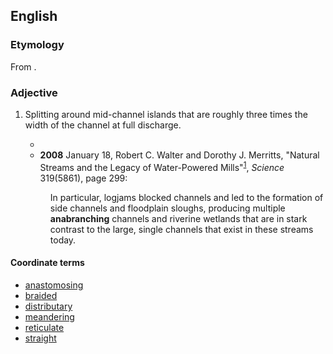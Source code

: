==English==

===Etymology===

From {{prefix|ana|branching|lang=en}}.

===Adjective===
{{en-adj|-}}

# {{context|hydrology|of a water channel|lang=en}} Splitting around mid-channel islands that are roughly three times the width of the channel at full discharge.
#* {{quote-book
|year=1969
|page=425
|author=Richard J. Chorley
|coauthors=Roger Graham Barry
|title=Water, Earth, and Man
|url=http://books.google.com/books?id=uH9RAAAAMAAJ
|passage=Work on '''anabranching''' channels has been restricted mainly to the alluvial plains of the Murray and the Murrumbidgee, where the anabranches -- offshoots -- rejoin the original trunk or unite with a next-neighbouring trunk, sometimes after a distance of tens of miles.}}
#* '''2008''' January 18, Robert C. Walter and Dorothy J. Merritts, "Natural Streams and the Legacy of Water-Powered Mills"<sup>[http://www.sciencemag.org/cgi/content/full/319/5861/299]</sup>, ''Science'' 319(5861), page 299:
#: In particular, logjams blocked channels and led to the formation of side channels and floodplain sloughs, producing multiple '''anabranching''' channels and riverine wetlands that are in stark contrast to the large, single channels that exist in these streams today.

====Coordinate terms====
* [[anastomosing]]
* [[braided]]
* [[distributary]]
* [[meandering]]
* [[reticulate]]
* [[straight]]